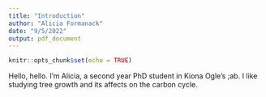 ---
title: "Introduction"
author: "Alicia Formanack"
date: "9/5/2022"
output: pdf_document
---

```{r setup, include=FALSE}
knitr::opts_chunk$set(echo = TRUE)
```

Hello, hello. I'm Alicia, a second year PhD student in Kiona Ogle's ;ab.
I like studying tree growth and its affects on the carbon cycle.
